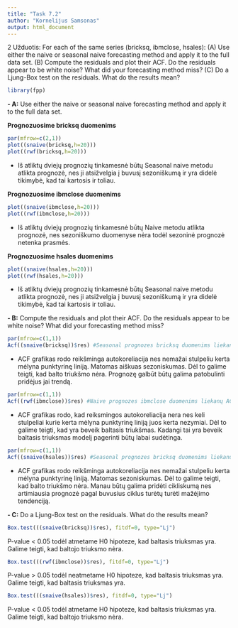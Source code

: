 ```yaml
---
title: "Task 7.2"
author: "Kornelijus Samsonas"
output: html_document
---
```


2 Užduotis: For each of the same series (bricksq, ibmclose, hsales):
(A) Use either the naive or seasonal naive forecasting method and apply it to the full data set.
(B) Compute the residuals and plot their ACF. Do the residuals appear to be white noise? What did your forecasting method miss?
(C) Do a Ljung-Box test on the residuals. What do the results mean?

```r
library(fpp)
```

**- A:** Use either the naive or seasonal naive forecasting method and apply it to the full data set.

**Prognozuosime bricksq duomenims**

```r
par(mfrow=c(2,1))
plot((snaive(bricksq,h=20)))
plot((rwf(bricksq,h=20)))
```

- Iš atliktų dviejų prognozių tinkamesnė būtų Seasonal naive metodu atlikta prognozė, nes ji atsižvelgia į buvusį sezoniškumą ir yra didelė tikimybė, kad tai kartosis ir toliau.

**Prognozuosime ibmclose duomenims**

```r
plot((snaive(ibmclose,h=20)))
plot((rwf(ibmclose,h=20)))
```

- Iš atliktų dviejų prognozių tinkamesnė būtų Naive metodu atlikta prognozė, nes sezoniškumo duomenyse nėra todėl sezoninė prognozė netenka prasmės.

**Prognozuosime hsales duomenims**

```r
plot((snaive(hsales,h=20)))
plot((rwf(hsales,h=20)))
```

- Iš atliktų dviejų prognozių tinkamesnė būtų Seasonal naive metodu atlikta prognozė, nes ji atsižvelgia į buvusį sezoniškumą ir yra didelė tikimybė, kad tai kartosis ir toliau.

**- B:** Compute the residuals and plot their ACF. Do the residuals appear to be white noise? What did your forecasting method miss?

```r
par(mfrow=c(1,1))
Acf((snaive(bricksq))$res) #Seasonal prognozes bricksq duomenims liekanų ACF
```

- ACF grafikas rodo reikšminga autokoreliacija nes nemažai stulpeliu kerta mėlyna punktyrinę liniją. Matomas aiškuas sezoniskumas. Dėl to galime teigti, kad balto triukšmo nėra. Prognozę galbūt būtų galima patobulinti pridėjus jai trendą.

```r
par(mfrow=c(1,1))
Acf((rwf(ibmclose))$res) #Naive prognozes ibmclose duomenims liekanų ACF
```

- ACF grafikas rodo, kad reiksmingos autokoreliacija nera nes keli stulpeliai kurie kerta mėlyna punktyrinę liniją juos kerta nezymiai. Dėl to galime teigti, kad yra beveik baltasis triukšmas. Kadangi tai yra beveik baltasis triuksmas modelį pagerinti būtų labai sudėtinga.

```r
par(mfrow=c(1,1))
Acf((snaive(hsales))$res) #Seasonal prognozes bricksq duomenims liekanų ACF
```

- ACF grafikas rodo reikšminga autokoreliacija nes nemažai stulpeliu kerta mėlyna punktyrinę liniją. Matomas sezoniskumas. Dėl to galime teigti, kad balto triukšmo nėra. Manau būtų galima pridėti cikliskumą nes artimiausia prognozė pagal buvusius ciklus turėtų turėti mažėjimo tendenciją.

**- C:** Do a Ljung-Box test on the residuals. What do the results mean?

```r
Box.test(((snaive(bricksq))$res), fitdf=0, type="Lj")
```

P-value < 0.05 todėl atmetame H0 hipoteze, kad baltasis triuksmas yra. Galime teigti, kad baltojo triuksmo nėra.

```r
Box.test(((rwf(ibmclose))$res), fitdf=0, type="Lj")
```

P-value > 0.05 todėl neatmetame H0 hipoteze, kad baltasis triuksmas yra. Galime teigti, kad baltasis triuksmas yra.

```r
Box.test(((snaive(hsales))$res), fitdf=0, type="Lj")
```

P-value < 0.05 todėl atmetame H0 hipoteze, kad baltasis triuksmas yra. Galime teigti, kad baltojo triuksmo nėra.
